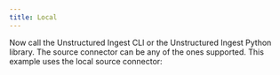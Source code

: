 ```yaml
---
title: Local
---
```



<NewDocument />


<SharedContentLocal/>

Now call the Unstructured Ingest CLI or the Unstructured Ingest Python library.  The source connector can be any of the ones supported. This example uses the local source connector:


<CodeGroup>

  <LocalSh />

  <LocalPyV2 />

  <LocalPyV1 />

</CodeGroup>